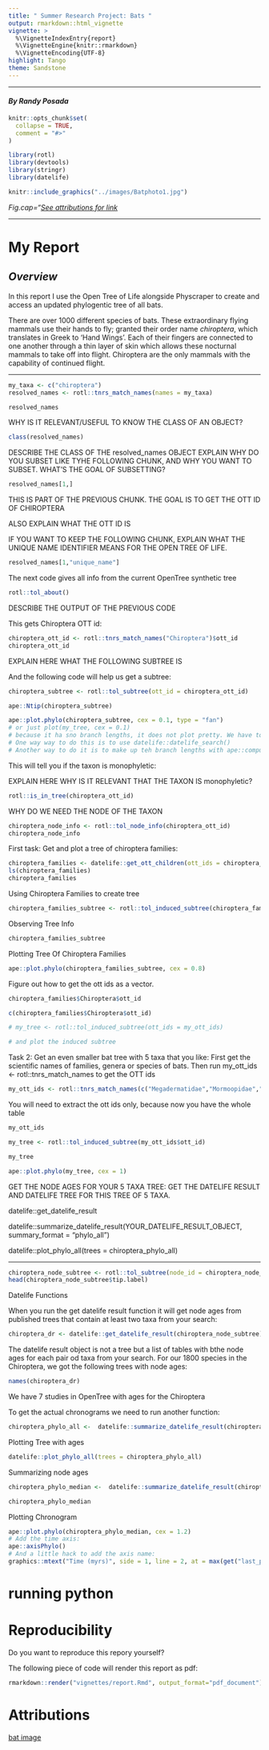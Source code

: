 ```yaml
---
title: " Summer Research Project: Bats "
output: rmarkdown::html_vignette
vignette: >
  %\VignetteIndexEntry{report}
  %\VignetteEngine{knitr::rmarkdown}
  %\VignetteEncoding{UTF-8}
highlight: Tango
theme: Sandstone
---
```


***
#### *By Randy Posada*
```r
knitr::opts_chunk$set(
  collapse = TRUE,
  comment = "#>"
)

library(rotl)
library(devtools)
library(stringr)
library(datelife)
```

```r
knitr::include_graphics("../images/Batphoto1.jpg")
```
*Fig.cap="[See attributions for link](#Attributions)*

***

# **My Report**

## *Overview*

  In this report I use the Open Tree of Life alongside Physcraper to create and access an updated phylogentic tree of all bats.

  There are over 1000 different species of bats. These extraordinary flying mammals use their hands to fly; granted their order name *chiroptera*, which translates in Greek to 'Hand Wings'. Each of their fingers are connected to one another through a thin layer of skin which allows these nocturnal mammals to take off into flight. Chiroptera are the only mammals with the capability of continued flight.

***


```r

my_taxa <- c("chiroptera")
resolved_names <- rotl::tnrs_match_names(names = my_taxa)

resolved_names

```

WHY IS IT RELEVANT/USEFUL TO KNOW THE CLASS OF AN OBJECT?

```r
class(resolved_names)

```
DESCRIBE THE CLASS OF THE resolved_names OBJECT
EXPLAIN WHY DO YOU SUBSET LIKE TYHE FOLLOWING CHUNK, AND WHY YOU WANT TO SUBSET.
WHAT'S THE GOAL OF SUBSETTING?

```r
resolved_names[1,]

```
THIS IS PART OF THE PREVIOUS CHUNK. THE GOAL IS TO GET THE OTT ID OF CHIROPTERA

ALSO EXPLAIN WHAT THE OTT ID IS

IF YOU WANT TO KEEP THE FOLLOWING CHUNK, EXPLAIN WHAT THE UNIQUE NAME IDENTIFIER
MEANS FOR THE OPEN TREE OF LIFE.

```r
resolved_names[1,"unique_name"]
```

The next code gives all info from the current OpenTree synthetic tree
```r
rotl::tol_about()
```
DESCRIBE THE OUTPUT OF THE PREVIOUS CODE

This gets Chiroptera OTT id:
```r
chiroptera_ott_id <- rotl::tnrs_match_names("Chiroptera")$ott_id
chiroptera_ott_id
```

EXPLAIN HERE WHAT THE FOLLOWING SUBTREE IS

And the following code will help us get a subtree:

```r
chiroptera_subtree <- rotl::tol_subtree(ott_id = chiroptera_ott_id)

ape::Ntip(chiroptera_subtree)

ape::plot.phylo(chiroptera_subtree, cex = 0.1, type = "fan")
# or just plot(my_tree, cex = 0.1)
# because it ha sno branch lengths, it does not plot pretty. We have to get branch lengths for it.
# One way way to do this is to use datelife::datelife_search()
# Another way to do it is to make up teh branch lengths with ape::compute.brlen()
```

This will tell you if the taxon is monophyletic:

EXPLAIN HERE WHY IS IT RELEVANT THAT THE TAXON IS monophyletic?

```r
rotl::is_in_tree(chiroptera_ott_id)
```

WHY DO WE NEED THE NODE OF THE TAXON

```r
chiroptera_node_info <- rotl::tol_node_info(chiroptera_ott_id)
chiroptera_node_info
```

First task: Get and plot a tree of chiroptera families:
```r
chiroptera_families <- datelife::get_ott_children(ott_ids = chiroptera_ott_id, ott_rank = "family")
ls(chiroptera_families)
chiroptera_families
```

Using Chiroptera Families to create tree
```r
chiroptera_families_subtree <- rotl::tol_induced_subtree(chiroptera_families$Chiroptera$ott_id)
```

Observing Tree Info

```r
chiroptera_families_subtree
```

Plotting Tree Of Chiroptera Families

```r
ape::plot.phylo(chiroptera_families_subtree, cex = 0.8)
```

Figure out how to get the ott ids as a vector.

```r
chiroptera_families$Chiroptera$ott_id
```

```r
c(chiroptera_families$Chiroptera$ott_id)
```
```r
# my_tree <- rotl::tol_induced_subtree(ott_ids = my_ott_ids)

# and plot the induced subtree
```

Task 2: Get an even smaller bat tree with 5 taxa that you like:
First get the scientific names of families, genera or species of bats.
Then run my_ott_ids <- rotl::tnrs_match_names to get the OTT ids

```r
my_ott_ids <- rotl::tnrs_match_names(c("Megadermatidae","Mormoopidae","Vespertilionidae","Mystacinidae","Furipteridae"))
```

You will need to extract the ott ids only, because now you have the whole table
```r
my_ott_ids
```

```r
my_tree <- rotl::tol_induced_subtree(my_ott_ids$ott_id)
```

```r
my_tree
```

```r
ape::plot.phylo(my_tree, cex = 1)
```

GET THE NODE AGES FOR YOUR 5 TAXA TREE:
GET THE DATELIFE RESULT AND DATELIFE TREE FOR THIS TREE OF 5 TAXA.

datelife::get_datelife_result

datelife::summarize_datelife_result(YOUR_DATELIFE_RESULT_OBJECT, summary_format = "phylo_all")

datelife::plot_phylo_all(trees = chiroptera_phylo_all)

***


```r
chiroptera_node_subtree <- rotl::tol_subtree(node_id = chiroptera_node_info$node_id, label = "name")
head(chiroptera_node_subtree$tip.label)
```
Datelife Functions

When you run the get datelife result function it will get node ages from published trees that contain at least two taxa from your search:

```r
chiroptera_dr <- datelife::get_datelife_result(chiroptera_node_subtree)
```
The datelife result object is not a tree but a list of tables with bthe node ages for each pair od taxa from your search.
For our 1800 species in the Chiroptera, we got the following trees with node ages:
```r
names(chiroptera_dr)
```

We have 7 studies in OpenTree with ages for the Chiroptera

To get the actual chronograms we need to run another function:
```r
chiroptera_phylo_all <-  datelife::summarize_datelife_result(chiroptera_dr, summary_format = "phylo_all")
```
Plotting Tree with ages
```r
datelife::plot_phylo_all(trees = chiroptera_phylo_all)
```

Summarizing node ages

```r
chiroptera_phylo_median <-  datelife::summarize_datelife_result(chiroptera_dr, summary_format = "phylo_median")

chiroptera_phylo_median
```

Plotting Chronogram
```r
ape::plot.phylo(chiroptera_phylo_median, cex = 1.2)
# Add the time axis:
ape::axisPhylo()
# And a little hack to add the axis name:
graphics::mtext("Time (myrs)", side = 1, line = 2, at = max(get("last_plot.phylo",envir = .PlotPhyloEnv)$xx) * 0.5)
```

# running python


# Reproducibility

Do you want to reproduce this repory yourself?

The following piece of code will render this report as pdf:

```r
rmarkdown::render("vignettes/report.Rmd", output_format="pdf_document")
```

# Attributions
[bat image](https://unsplash.com/photos/hNz4Qh9ECCc)
